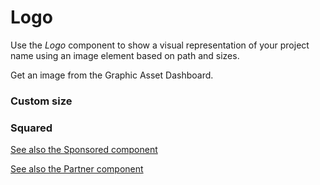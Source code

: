 

<Meta of={LogoStories} />

# Logo

Use the *Logo* component to show a visual representation of your project name using an image element based on path and sizes. 

Get an image from the Graphic Asset Dashboard.

### Custom size
<Canvas of={LogoStories.Default} />

### Squared
<Canvas of={LogoStories.Squared} />

<Controls />

[See also the Sponsored component](?path=/docs/uicomponents-sponsored--docs)

[See also the Partner component](?path=/docs/uicomponents-partner--docs)